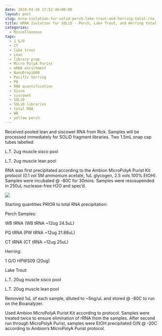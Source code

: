 ```yaml
---
date: 2010-03-16 17:52:46+00:00
layout: post
slug: mrna-isolation-for-solid-perch-lake-trout-and-herring-total-rna
title: mRNA Isolation for SOLiD - Perch, Lake Trout, and Herring total RNA
categories:
  - Miscellaneous
tags:
  - 1 G/O
  - CT
  - lake trout
  - Lean
  - library prep
  - Micro PolyA Purist
  - mRNA enrichment
  - NanoDrop1000
  - Pacific herring
  - PQ
  - RNA quantification
  - Sisco
  - siscowet
  - SOLiD
  - SOLiD libraries
  - total RNA
  - WB
  - yellow perch
---
```


Received pooled lean and siscowet RNA from Rick. Samples will be processed immediately for SOLiD fragment libraries. Two 1.5mL snap cap tubes labelled:

L.T. 2ug muscle sisco pool

L.T. 2ug muscle lean pool

RNA was first precipitated according to the Ambion MicroPolyA Purist Kit protocol (0.1 vol 5M ammonium acetate, 1uL glycogen, 2.5 vols 100% EtOH). Samples were incubated @ -80C for 30mins. Samples were resusupended in 250uL nuclease-free H2O and spec'd.

![](https://eagle.fish.washington.edu/Arabidopsis/RNA%20Spec%20Readings/20100316%20RNA%20SJW.jpg)



Starting quantities PRIOR to total RNA precipitation:

Perch Samples:

WB tRNA (WB tRNA ~12ug 24.5uL)

PQ tRNA (PW tRNA ~12ug 21.88uL)

CT tRNA (CT tRNA ~12ug 25uL)

Herring:

1 G/O HPWS09 (20ug)

Lake Trout:

L.T. 20ug muscle sisco pool

L.T. 20ug muscle lean pool

Removed 1uL of each sample, diluted to ~5ng/uL and stored @ -80C to run on the Bioanalyzer.

Used Ambion MicroPolyA Purist Kit according to protocol. Samples were treated twice to ensure elimination of rRNA from the samples. After second run through MicroPolyA Purist, samples were EtOH precipitated O/N @ -20C according to Ambion's MicroPolyA Purist protocol.
